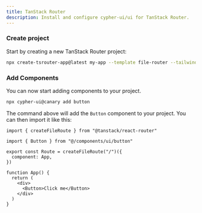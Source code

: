 ```yaml
---
title: TanStack Router
description: Install and configure cypher-ui/ui for TanStack Router.
---
```


<Steps>

### Create project

Start by creating a new TanStack Router project:

```bash
npx create-tsrouter-app@latest my-app --template file-router --tailwind --add-ons cypher-ui
```

### Add Components

You can now start adding components to your project.

```bash
npx cypher-ui@canary add button
```

The command above will add the `Button` component to your project. You can then import it like this:

```tsx title="src/routes/index.tsx" showLineNumbers {3,12}
import { createFileRoute } from "@tanstack/react-router"

import { Button } from "@/components/ui/button"

export const Route = createFileRoute("/")({
  component: App,
})

function App() {
  return (
    <div>
      <Button>Click me</Button>
    </div>
  )
}
```

</Steps>
